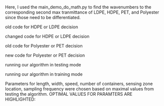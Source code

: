 Here, I used the main_demo_do_math.py to find the wavenumbers to the corresponding second max tranmittance of LDPE, HDPE, PET, and Polyester since those need to be differentiated.
              [](https://cdn.glitch.global/e5b8e94f-8fa0-44a0-a5eb-631d02499035/finding_wavenumbers.png?v=1648731888964)
              
old code for HDPE or LDPE decision [](https://cdn.glitch.global/e5b8e94f-8fa0-44a0-a5eb-631d02499035/previous_code_HDPE_LDPE.png?v=1648731889116)

changed code for HDPE or LDPE decision[](https://cdn.glitch.global/e5b8e94f-8fa0-44a0-a5eb-631d02499035/new_code_HDPE_LDPE.png?v=1648731888841)

 old code for Polyester or PET decision [](https://cdn.glitch.global/e5b8e94f-8fa0-44a0-a5eb-631d02499035/old_code_PET.png?v=1648731888690)

new code for Polyester or PET decision [](https://cdn.glitch.global/e5b8e94f-8fa0-44a0-a5eb-631d02499035/new_code_pet.png?v=1648731888534)

running our algorithm in testing mode [](https://cdn.glitch.global/e5b8e94f-8fa0-44a0-a5eb-631d02499035/demo_testing_mode.png?v=1648731888433)
               
running our algorithm in training mode [](https://cdn.glitch.global/e5b8e94f-8fa0-44a0-a5eb-631d02499035/demo_training_mode.png?v=1648731888403)

Parameters for length, width, speed, number of containers, sensing zone location, sampling frequency were chosen based on maximal values from testing the algorithm. OPTIMAL VALUES FOR PARAMTERS ARE HIGHLIGHTED: [](https://cdn.glitch.global/e5b8e94f-8fa0-44a0-a5eb-631d02499035/testing_parameters.png?v=1648732142291)
             
